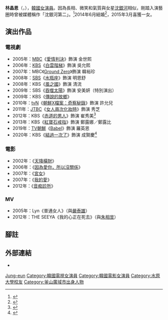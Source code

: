 {{Blpsources|time=2020-01-03T18:28:14+00:00}}
{{藝人
|姓名=林晶恩
|類型=女演員
|圖片=Lim Jung-Eun.jpg
|國籍={{KOR}}
|出生日期={{birth_date_and_age|1982|3|31}}
|出生地={{KOR}}[[釜山廣域市|釜山廣域市]][[東萊區|東萊區]]
|語言=[[韓語|韓語]]、[[英語|英語]]
|教育程度={{Unbulleted list|[[水原大學|水原大學]]戲劇電影學系|[[慶熙大學|慶熙大學]]戲劇電影學系}}
|子女=1女
|出道日期=2002年
|出道作=《[[天降橫財|天降橫財]]》
|經紀公司=[[Management_Koo|Management Koo]]
}}
'''林晶恩'''（{{Lang-ko|임정은}}，{{Bd|1982年|3月31日|catIdx=Im Jung-eun}}），[[韓國|韓國]][[演員|女演員]]。因為長相、微笑和氣質與女星[[沈銀河|沈銀河]]相似，剛踏入演藝圈時曾被媒體稱作「沈銀河第二」。<ref>{{Cite news|url=http://cnnews.chosun.com/site/data/html_dir/2006/11/08/20061108000033.html|title=林贞恩“沈银河第二？感到荣幸”|access-date=2015-04-27|archive-url=https://web.archive.org/web/20160305061247/http://cnnews.chosun.com/site/data/html_dir/2006/11/08/20061108000033.html|archive-date=2016-03-05|dead-url=yes}}</ref>2014年6月結婚<ref>{{cite news |title=林晶恩當6月新娘 強調「未懷孕」 - 娛樂 |url=https://www.chinatimes.com/realtimenews/20140528004847-260404 |accessdate=2022-01-17 |work=中時新聞網 |language=zh-TW |archive-date=2022-01-17 |archive-url=https://web.archive.org/web/20220117030428/https://www.chinatimes.com/realtimenews/20140528004847-260404 |dead-url=no }}</ref>，2015年3月喜獲一女。

==演出作品==
===電視劇===
{{Unreferenced section|time=2020-01-03T18:27:45+00:00}}
*2005年：[[文化廣播_(韓國)|MBC]]《[[愛情判決|愛情判決]]》飾演 金世熙
*2006年：[[韓國放送公社|KBS]]《[[白雲階梯|白雲階梯]]》飾演 吳允熙
*2007年：MBC《[[Ground_Zero|Ground Zero]]》飾演 韓裕珍
*2008年：[[SBS_(韓國)|SBS]]《[[水瓶座_(電視劇)|水瓶座]]》飾演 明恩舒
*2008年：KBS《[[風之國|風之國]]》飾演 清流
*2009年：SBS《[[吞噬太陽|吞噬太陽]]》飾演 安美妍（特別演出）
*2009年：KBS《[[傳說的故鄉|傳說的故鄉]]》
*2010年：[[tvN|tvN]]《[[朝鮮X檔案：奇察秘錄|朝鮮X檔案：奇察秘錄]]》飾演 許允兒
*2011年：[[JTBC|JTBC]]《[[女人兩次化妝時|女人兩次化妝時]]》飾演 秀芝
*2012年：KBS《[[赤道的男人|赤道的男人]]》飾演 崔秀美<ref>{{cite news |title=都是经典啊！当年收视竞争激烈的水木剧：《屋塔房王世子》、《The King 2 Hearts》、《赤道的男人》 |url=https://www.koreastardaily.com/sc/news/136676 |accessdate=2022-01-17 |work=KSD 韩星网 |language=zh-Hans |archive-date=2022-01-17 |archive-url=https://web.archive.org/web/20220117030426/https://www.koreastardaily.com/sc/news/136676 |dead-url=no }}</ref>
*2013年：KBS《[[紅寶石戒指_(電視劇)|紅寶石戒指]]》飾演 鄭露娜／鄭露比
*2019年：[[TV朝鮮|TV朝鮮]]《[[Babel_(電視劇)|Babel]]》飾演 羅英恩
*2020年：KBS《[[結過一次了|結過一次了]]》飾演 成賢慶<ref>{{cite news |title=李珉廷X李相燁確定主演KBS周末劇《結過一次了》 |url=https://hk.news.yahoo.com/%E6%9D%8E%E7%8F%89%E5%BB%B7x%E6%9D%8E%E7%9B%B8%E7%87%81%E7%A2%BA%E5%AE%9A%E4%B8%BB%E6%BC%94kbs%E5%91%A8%E6%9C%AB%E5%8A%87-%E7%B5%90%E9%81%8E%E4%B8%80%E6%AC%A1%E4%BA%86-084027528.html |accessdate=2022-01-17 |work=雅虎 |language=zh-Hant-HK |archive-date=2022-01-17 |archive-url=https://web.archive.org/web/20220117030440/https://hk.news.yahoo.com/%E6%9D%8E%E7%8F%89%E5%BB%B7x%E6%9D%8E%E7%9B%B8%E7%87%81%E7%A2%BA%E5%AE%9A%E4%B8%BB%E6%BC%94kbs%E5%91%A8%E6%9C%AB%E5%8A%87-%E7%B5%90%E9%81%8E%E4%B8%80%E6%AC%A1%E4%BA%86-084027528.html |dead-url=no }}</ref>
===電影===
{{Unreferenced section|time=2020-01-03T18:27:45+00:00}}
*2002年：《[[天降橫財|天降橫財]]》
*2006年：《[[因為愛你，所以沒關係|因為愛你，所以沒關係]]》
*2007年：《[[宮女_(電影)|宮女]]》
*2007年：《[[我的愛_(2007年電影)|我的愛]]》
*2012年：《[[音痴診所|音痴診所]]》
===MV===
{{Unreferenced section|time=2020-01-03T18:27:45+00:00}}
*2005年：Lyn《普通女人》（與[[嚴泰雄|嚴泰雄]]）
*2012年：THE SEEYA《我的心正在死去》（與[[朱相昱|朱相昱]]）

==腳註==
{{Reflist|3}}
==外部連結==
*{{instagram|je.lim}}
{{SidusHQ}}
{{Sim Entertainment}}
{{Management Koo}}
{{金銀淑作品}}
{{DEFAULTSORT:Im Jung-eun}}
[[Category:林姓|Jung-eun]]
[[Category:韓國電視女演員|Category:韓國電視女演員]]
[[Category:韓國電影女演員|Category:韓國電影女演員]]
[[Category:水原大學校友|Category:水原大學校友]]
[[Category:釜山廣域市出身人物|Category:釜山廣域市出身人物]]